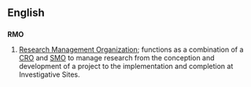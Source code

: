 ==English==
==={{initialism}}===
'''RMO'''
# [[Research Management Organization]]; functions as a combination of a [[CRO]] and [[SMO]] to manage research from the conception and development of a project to the implementation and completion at Investigative Sites.